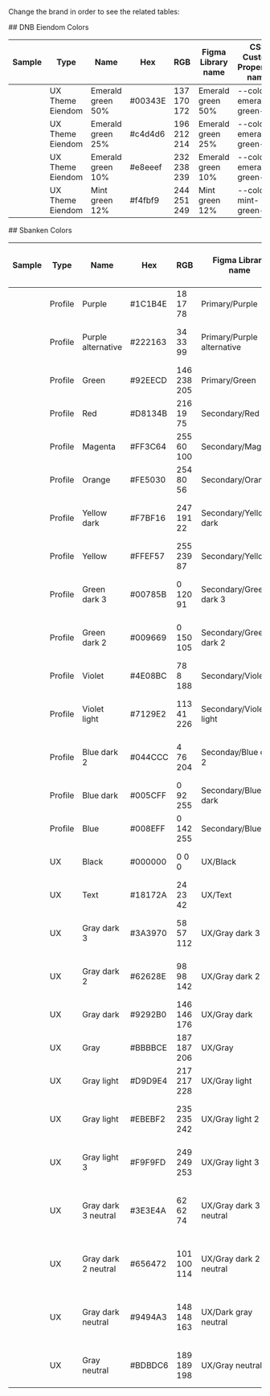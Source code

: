 
Change the brand in order to see the related tables:

<Space top bottom>
  <ChangeStyleTheme />
</Space>

<VisibilityByTheme visible="eiendom">
  ## DNB Eiendom Colors
  <Table selectable>
    <thead>
      <tr>
        <th>Sample</th>
        <th>Type</th>
        <th>Name</th>
        <th>Hex</th>
        <th>RGB</th>
        <th>Figma Library name</th>
        <th>CSS Custom Properties name</th>
      </tr>
    </thead>
    <tbody>
      <tr>
        <td color="#89aaac"></td>
        <td>UX Theme Eiendom</td>
        <td>Emerald green 50%</td>
        <td>#00343E</td>
        <td>137 170 172</td>
        <td>Emerald green 50%</td>
        <td>--color-emerald-green-50</td>
      </tr>
      <tr>
        <td color="#c4d4d6"></td>
        <td>UX Theme Eiendom</td>
        <td>Emerald green 25%</td>
        <td>#c4d4d6</td>
        <td>196 212 214</td>
        <td>Emerald green 25%</td>
        <td>--color-emerald-green-25</td>
      </tr>
      <tr>
        <td color="#e8eeef"></td>
        <td>UX Theme Eiendom</td>
        <td>Emerald green 10%</td>
        <td>#e8eeef</td>
        <td>232 238 239</td>
        <td>Emerald green 10%</td>
        <td>--color-emerald-green-10</td>
      </tr>
      <tr>
        <td color="#f4fbf9"></td>
        <td>UX Theme Eiendom</td>
        <td>Mint green 12%</td>
        <td>#f4fbf9</td>
        <td>244 251 249</td>
        <td>Mint green 12%</td>
        <td>--color-mint-green-12</td>
      </tr>
    </tbody>
  </Table>
</VisibilityByTheme>

<VisibilityByTheme hidden="sbanken">
  ## DNB Colors
  <Table selectable>
    <thead>
      <tr>
        <th>Sample</th>
        <th>Type</th>
        <th>Name</th>
        <th>Hex</th>
        <th>RGB</th>
        <th>Figma Library name</th>
        <th>CSS Custom Properties name</th>
      </tr>
    </thead>
    <tbody>
      <tr>
        <td color="#00343E"></td>
        <td>Profile</td>
        <td>Ocean green</td>
        <td>#00343E</td>
        <td>0 52 62</td>
        <td>Ocean green</td>
        <td>--color-ocean-green</td>
      </tr>
      <tr>
        <td color="#14555A"></td>
        <td>Profile</td>
        <td>Emerald green</td>
        <td>#14555A</td>
        <td>20 85 90</td>
        <td>Emerald green</td>
        <td>--color-emerald-green</td>
      </tr>
      <tr>
        <td color="#007272"></td>
        <td>Profile</td>
        <td>Sea green</td>
        <td>#007272</td>
        <td>0 114 114</td>
        <td>Sea green</td>
        <td>--color-sea-green</td>
      </tr>
      <tr>
        <td color="#A5E1D2"></td>
        <td>Profile</td>
        <td>Mint green</td>
        <td>#A5E1D2</td>
        <td>165 225 210</td>
        <td>Mint green</td>
        <td>--color-mint-green</td>
      </tr>
      <tr>
        <td color="#28B482"></td>
        <td>Profile</td>
        <td>Summer green</td>
        <td>#28B482</td>
        <td>40 180 130</td>
        <td>Summer green</td>
        <td>--color-summer-green</td>
      </tr>
      <tr>
        <td color="#FDBB31"></td>
        <td>Profile</td>
        <td>Accent yellow</td>
        <td>#FDBB31</td>
        <td>253 187 49</td>
        <td>Accent yellow</td>
        <td>--color-accent-yellow</td>
      </tr>
      <tr>
        <td color="#23195A"></td>
        <td>Profile</td>
        <td>Indigo</td>
        <td>#23195A</td>
        <td>35 25 90</td>
        <td>Indigo</td>
        <td>--color-indigo</td>
      </tr>
      <tr>
        <td color="#6E2382"></td>
        <td>Profile</td>
        <td>Violet</td>
        <td>#6E2382</td>
        <td>110 35 130</td>
        <td>Violet</td>
        <td>--color-violet</td>
      </tr>
      <tr>
        <td color="#4BBED2"></td>
        <td>Profile</td>
        <td>Sky blue</td>
        <td>#4BBED2</td>
        <td>75 190 210</td>
        <td>Sky blue</td>
        <td>--color-sky-blue</td>
      </tr>
      <tr>
        <td color="#F2F2F5"></td>
        <td>Profile</td>
        <td>Lavender</td>
        <td>#F2F2F5</td>
        <td>242 242 245</td>
        <td>Lavender</td>
        <td>--color-lavender</td>
      </tr>
      <tr>
        <td color="#FBF6EC"></td>
        <td>Profile</td>
        <td>Sand yellow</td>
        <td>#FBF6EC</td>
        <td>251 246 236</td>
        <td>Sand yellow</td>
        <td>--color-sand-yellow</td>
      </tr>
      <tr>
        <td color="#F2F4EC"></td>
        <td>Profile</td>
        <td>Pistachio</td>
        <td>#F2F4EC</td>
        <td>242 244 236</td>
        <td>Pistachio</td>
        <td>--color-pistachio</td>
      </tr>
      <tr>
        <td color="#B3D5D5"></td>
        <td>UX</td>
        <td>Sea green 30%</td>
        <td>#B3D5D5</td>
        <td>179 213 213</td>
        <td>Sea green 30%</td>
        <td>--color-sea-green-30</td>
      </tr>
      <tr>
        <td color="#D2F0E9"></td>
        <td>UX</td>
        <td>Mint green 50%</td>
        <td>#D2F0E9</td>
        <td>210 240 233</td>
        <td>Mint green 50%</td>
        <td>--color-mint-green-50</td>
      </tr>
      <tr>
        <td color="#E9F8F4"></td>
        <td>UX</td>
        <td>Mint green 25%</td>
        <td>#E9F8F4</td>
        <td>233 248 244</td>
        <td>Mint green 25%</td>
        <td>--color-mint-green-25</td>
      </tr>
      <tr>
        <td color="#F4FBF9"></td>
        <td>UX</td>
        <td>Mint green 12%</td>
        <td>#F4FBF9</td>
        <td>244 251 249</td>
        <td>Mint green 12%</td>
        <td>--color-mint-green-12</td>
      </tr>
      <tr>
        <td color="#FEEBC1"></td>
        <td>UX</td>
        <td>Accent yellow 30%</td>
        <td>#FEEBC1</td>
        <td>254 235 193</td>
        <td>Accent yellow 30%</td>
        <td>--color-accent-yellow-30</td>
      </tr>
      <tr>
        <td color="#FF5400"></td>
        <td>UX</td>
        <td>Signal orange</td>
        <td>#FF5400</td>
        <td>255 84 0</td>
        <td>Signal orange</td>
        <td>--color-signal-orange</td>
      </tr>
      <tr>
        <td color="#DC2A2A"></td>
        <td>UX</td>
        <td>Fire red</td>
        <td>#DC2A2A</td>
        <td>220 42 42</td>
        <td>Fire red</td>
        <td>--color-fire-red</td>
      </tr>
      <tr>
        <td color="#FDEEEE"></td>
        <td>UX</td>
        <td>Fire red 8%</td>
        <td>#FDEEEE</td>
        <td>253 238 238</td>
        <td>Fire red 8%</td>
        <td>--color-fire-red-8</td>
      </tr>
      <tr>
        <td color="#007B5E"></td>
        <td>UX</td>
        <td>Success green</td>
        <td>#007B5E</td>
        <td>0 128 0</td>
        <td>Success green</td>
        <td>--color-success-green</td>
      </tr>
      <tr>
        <td color="#000000"></td>
        <td>UX</td>
        <td>Black</td>
        <td>#000000</td>
        <td>0 0 0</td>
        <td>Black</td>
        <td>--color-black</td>
      </tr>
      <tr>
        <td color="#333333"></td>
        <td>UX</td>
        <td>Black 80%</td>
        <td>#333333</td>
        <td>51 51 51</td>
        <td>Black 80%</td>
        <td>--color-black-80</td>
      </tr>
      <tr>
        <td color="#737373"></td>
        <td>UX</td>
        <td>Black 55%</td>
        <td>#737373</td>
        <td>115 115 115</td>
        <td>Black 55%</td>
        <td>--color-black-55</td>
      </tr>
      <tr>
        <td color="#CCCCCC"></td>
        <td>UX</td>
        <td>Black 20%</td>
        <td>#CCCCCC</td>
        <td>204 204 204</td>
        <td>Black 20%</td>
        <td>--color-black-20</td>
      </tr>
      <tr>
        <td color="#EBEBEB"></td>
        <td>UX</td>
        <td>Black 8%</td>
        <td>#EBEBEB</td>
        <td>235 235 235</td>
        <td>Black 8%</td>
        <td>--color-black-8</td>
      </tr>
      <tr>
        <td color="#F8F8F8"></td>
        <td>UX</td>
        <td>Black 3%</td>
        <td>#F8F8F8</td>
        <td>248 248 248</td>
        <td>Black 3%</td>
        <td>--color-black-3</td>
      </tr>
      <tr>
        <td color="#FFFFFF"></td>
        <td>UX</td>
        <td>White</td>
        <td>#FFFFFF</td>
        <td>255 255 255</td>
        <td>White</td>
        <td>--color-white</td>
      </tr>
    </tbody>
  </Table>
</VisibilityByTheme>

<VisibilityByTheme visible="sbanken">
  ## Sbanken Colors
  <Table selectable>
    <thead>
      <tr>
        <th>Sample</th>
        <th>Type</th>
        <th>Name</th>
        <th>Hex</th>
        <th>RGB</th>
        <th>Figma Library name</th>
        <th>CSS Custom Properties name</th>
      </tr>
    </thead>
    <tbody>
      <tr>
        <td color="#1c1b4e"></td>
        <td>Profile</td>
        <td>Purple</td>
        <td>#1C1B4E</td>
        <td>18 17 78</td>
        <td>Primary/Purple</td>
        <td>--sb-color-purple</td>
      </tr>
      <tr>
        <td color="#222163"></td>
        <td>Profile</td>
        <td>Purple alternative</td>
        <td>#222163</td>
        <td>34 33 99</td>
        <td>Primary/Purple alternative</td>
        <td>--sb-color-purple-alternative</td>
      </tr>
      <tr>
        <td color="#92eecd"></td>
        <td>Profile</td>
        <td>Green</td>
        <td>#92EECD</td>
        <td>146 238 205</td>
        <td>Primary/Green</td>
        <td>--sb-color-green</td>
      </tr>
      <tr>
        <td color="#d8134b"></td>
        <td>Profile</td>
        <td>Red</td>
        <td>#D8134B</td>
        <td>216 19 75</td>
        <td>Secondary/Red</td>
        <td>--sb-color-red</td>
      </tr>
      <tr>
        <td color="#ff3c64"></td>
        <td>Profile</td>
        <td>Magenta</td>
        <td>#FF3C64</td>
        <td>255 60 100</td>
        <td>Secondary/Magenta</td>
        <td>--sb-color-magenta</td>
      </tr>
      <tr>
        <td color="#fe5038"></td>
        <td>Profile</td>
        <td>Orange</td>
        <td>#FE5030</td>
        <td>254 80 56</td>
        <td>Secondary/Orange</td>
        <td>--sb-color-orange</td>
      </tr>
      <tr>
        <td color="#f7bf16"></td>
        <td>Profile</td>
        <td>Yellow dark</td>
        <td>#F7BF16</td>
        <td>247 191 22</td>
        <td>Secondary/Yellow dark</td>
        <td>--sb-color-yellow-dark</td>
      </tr>
      <tr>
        <td color="#ffef57"></td>
        <td>Profile</td>
        <td>Yellow</td>
        <td>#FFEF57</td>
        <td>255 239 87</td>
        <td>Secondary/Yellow</td>
        <td>--sb-color-yellow</td>
      </tr>
      <tr>
        <td color="#00785B"></td>
        <td>Profile</td>
        <td>Green dark 3</td>
        <td>#00785B</td>
        <td>0 120 91</td>
        <td>Secondary/Green dark 3</td>
        <td>--sb-color-green-dark-3</td>
      </tr>
      <tr>
        <td color="#009669"></td>
        <td>Profile</td>
        <td>Green dark 2</td>
        <td>#009669</td>
        <td>0 150 105</td>
        <td>Secondary/Green dark 2</td>
        <td>--sb-color-green-dark-2</td>
      </tr>
      <tr>
        <td color="#4e08bc"></td>
        <td>Profile</td>
        <td>Violet</td>
        <td>#4E08BC</td>
        <td>78 8 188</td>
        <td>Secondary/Violet</td>
        <td>--sb-color-violet</td>
      </tr>
      <tr>
        <td color="#7129e2"></td>
        <td>Profile</td>
        <td>Violet light</td>
        <td>#7129E2</td>
        <td>113 41 226</td>
        <td>Secondary/Violet light</td>
        <td>--sb-color-violet-light</td>
      </tr>
      <tr>
        <td color="#044ccc"></td>
        <td>Profile</td>
        <td>Blue dark 2</td>
        <td>#044CCC</td>
        <td>4 76 204</td>
        <td>Seconday/Blue dark 2</td>
        <td>--sb-color-blue-dark-2</td>
      </tr>
      <tr>
        <td color="#005CFF"></td>
        <td>Profile</td>
        <td>Blue dark</td>
        <td>#005CFF</td>
        <td>0 92 255</td>
        <td>Secondary/Blue dark</td>
        <td>--sb-color-blue-dark</td>
      </tr>
      <tr>
        <td color="#008EFF"></td>
        <td>Profile</td>
        <td>Blue</td>
        <td>#008EFF</td>
        <td>0 142 255</td>
        <td>Secondary/Blue</td>
        <td>--sb-color-blue</td>
      </tr>
      <tr>
        <td color="#000000"></td>
        <td>UX</td>
        <td>Black</td>
        <td>#000000</td>
        <td>0 0 0</td>
        <td>UX/Black</td>
        <td>--sb-color-black</td>
      </tr>
      <tr>
        <td color="#18172a"></td>
        <td>UX</td>
        <td>Text</td>
        <td>#18172A</td>
        <td>24 23 42</td>
        <td>UX/Text</td>
        <td>--sb-color-text</td>
      </tr>
      <tr>
        <td color="#3a3970"></td>
        <td>UX</td>
        <td>Gray dark 3</td>
        <td>#3A3970</td>
        <td>58 57 112</td>
        <td>UX/Gray dark 3</td>
        <td>--sb-color-gray-dark-3</td>
      </tr>
      <tr>
        <td color="#62628E"></td>
        <td>UX</td>
        <td>Gray dark 2</td>
        <td>#62628E</td>
        <td>98 98 142</td>
        <td>UX/Gray dark 2</td>
        <td>--sb-color-gray-dark-2</td>
      </tr>
      <tr>
        <td color="#9292B0"></td>
        <td>UX</td>
        <td>Gray dark</td>
        <td>#9292B0</td>
        <td>146 146 176</td>
        <td>UX/Gray dark</td>
        <td>--sb-color-gray-dark</td>
      </tr>
      <tr>
        <td color="#bbbbce"></td>
        <td>UX</td>
        <td>Gray</td>
        <td>#BBBBCE</td>
        <td>187 187 206</td>
        <td>UX/Gray</td>
        <td>--sb-color-gray</td>
      </tr>
      <tr>
        <td color="#d9d9e4"></td>
        <td>UX</td>
        <td>Gray light</td>
        <td>#D9D9E4</td>
        <td>217 217 228</td>
        <td>UX/Gray light</td>
        <td>--sb-color-gray-light</td>
      </tr>
      <tr>
        <td color="#ebebf2"></td>
        <td>UX</td>
        <td>Gray light</td>
        <td>#EBEBF2</td>
        <td>235 235 242</td>
        <td>UX/Gray light 2</td>
        <td>--sb-color-gray-light-2</td>
      </tr>
      <tr>
        <td color="#f9f9fd"></td>
        <td>UX</td>
        <td>Gray light 3</td>
        <td>#F9F9FD</td>
        <td>249 249 253</td>
        <td>UX/Gray light 3</td>
        <td>--sb-color-gray-light-3</td>
      </tr>
      <tr>
        <td color="#3e3e4a"></td>
        <td>UX</td>
        <td>Gray dark 3 neutral</td>
        <td>#3E3E4A</td>
        <td>62 62 74</td>
        <td>UX/Gray dark 3 neutral</td>
        <td>--sb-color-gray-dark-3-neutral</td>
      </tr>
      <tr>
        <td color="#656472"></td>
        <td>UX</td>
        <td>Gray dark 2 neutral</td>
        <td>#656472</td>
        <td>101 100 114</td>
        <td>UX/Gray dark 2 neutral</td>
        <td>--sb-color-gray-dark-2-neutral</td>
      </tr>
      <tr>
        <td color="#9494a3"></td>
        <td>UX</td>
        <td>Gray dark neutral</td>
        <td>#9494A3</td>
        <td>148 148 163</td>
        <td>UX/Dark gray neutral</td>
        <td>--sb-color-gray-dark-neutral</td>
      </tr>
      <tr>
        <td color="#bdbdc6"></td>
        <td>UX</td>
        <td>Gray neutral</td>
        <td>#BDBDC6</td>
        <td>189 189 198</td>
        <td>UX/Gray neutral</td>
        <td>--sb-color-gray-neutral</td>
      </tr>
    </tbody>
  </Table>
</VisibilityByTheme>
